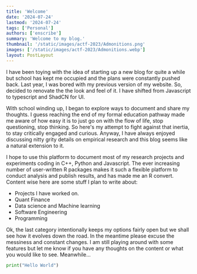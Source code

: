 ```yaml
---
title: 'Welcome'
date: '2024-07-24'
lastmod: '2024-07-24'
tags: ['Personal']
authors: ['enscribe']
summary: 'Welcome to my blog.'
thumbnail: '/static/images/actf-2023/Admonitions.png'
images: ['/static/images/actf-2023/Admonitions.webp']
layout: PostLayout
---
```


I have been toying with the idea of starting up a new blog for quite a while but school has kept me occupied and the plans were
constantly pushed back. Last year, I was bored with my previous version of my website. So, decided to renovate the the look and feel of it.
I have shifted from Javascript to typescript and ShadCN for UI.

With school winding up, I began to explore ways to document and share my thoughts. I guess reaching the end of my formal education
pathway made me aware of how easy it is to just go on with the flow of life, stop questioning, stop thinking. So here's my attempt to
fight against that inertia, to stay critically engaged and curious. Anyway, I have always enjoyed discussing nitty grity details on
empirical research and this blog seems like a natural extension to it.

I hope to use this platform to document most of my research projects and experiments coding in C++, Python and Javascript. The ever
increasing number of user-written R packages makes it such a flexible platform to conduct analysis and publish results, and has made me
an R convert. Content wise here are some stuff I plan to write about:


- Projects I have worked on.
- Quant Finance
- Data science and Machine learning
- Software Engineering
- Programming

Ok, the last category intentionally keeps my options fairly open but we shall see how it evolves down the road. In the meantime please
excuse the messiness and constant changes. I am still playing around with some features but let me know if you have any thoughts on the
content or what you would like to see. Meanwhile...

```python
print("Hello World")
```